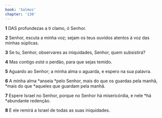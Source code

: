 ```yaml
---
book: 'Salmos'
chapter: '130'
---
```


**1** DAS profundezas a ti clamo, ó Senhor.

**2** Senhor, escuta a minha voz; sejam os teus ouvidos atentos à voz das minhas súplicas.

**3** Se tu, Senhor, observares as iniquidades, Senhor, quem subsistirá?

**4** Mas contigo _está_ o perdão, para que sejas temido.

**5** Aguardo ao Senhor; a minha alma o aguarda, e espero na sua palavra.

**6** A minha alma *anseia *pelo Senhor, mais do que os guardas pela manhã, *mais do que *aqueles que guardam pela manhã.

**7** Espere Israel no Senhor, porque no Senhor há misericórdia, e nele *há *abundante redenção.

**8** E ele remirá a Israel de todas as suas iniquidades.
